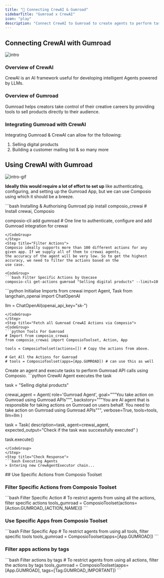 ```yaml
---
title: "🚀 Connecting CrewAI & Gumroad"
sidebarTitle: "Gumroad x CrewAI"
icon: "play"
description: "Connect CrewAI to Gumroad to create agents to perform tasks using natural language"
---
```


## Connecting CrewAI with Gumroad
![intro](/media/intro.jpg)

### Overview of CrewAI

CrewAI is an AI framework useful for developing intelligent Agents powered by LLMs.

### Overview of Gumroad

Gumroad helps creators take control of their creative careers by providing tools to sell products directly to their audience.

### Integrating Gumroad with CrewAI

Integrating Gumroad & CrewAI can allow for the following:

1. Selling digital products
2. Building a customer mailing list
& so many more

## Using CrewAI with Gumroad
![intro-gif](/media/intro.gif)
<Steps>
<Step title="Setting Up the Environment">

**Ideally this would require a lot of effort to set up** like authenticating, configuring, and setting up the Gumroad App, but we can use Composio using which it should be a breeze.

<CodeGroup>
```bash Installing & Authorising Gumroad
pip install composio_crewai # Install crewai, Composio 

composio-cli add gumroad # One line to authenticate, configure and add Gumroad integration for crewai
```
</CodeGroup>
</Step>
<Step title="Filter Actions">
Composio ideally supports more than 100 different actions for any given app. If we supply all of them to crewai agents, 
the accuracy of the agent will be very low. So to get the highest accuracy, we need to filter the actions based on the 
use case.

<CodeGroup>
```bash Filter Specific Actions by Usecase
composio-cli get-actions gumroad "Selling digital products" --limit=10
```
</CodeGroup>

</Step>
<Step title="Import Base Packages">

<CodeGroup>
```python Initialise Imports
from crewai import Agent, Task
from langchain_openai import ChatOpenAI

llm = ChatOpenAI(openai_api_key="sk-<OPENAI KEY>")
```
</CodeGroup>
</Step>
<Step title="Fetch all Gumroad CrewAI Actions via Composio">
<CodeGroup>
```python Tools For Gumroad
# Import from composio_crewai
from composio_crewai import ComposioToolset, Action, App

tools = ComposioToolset(actions=[]) # Copy the actions from above. 

# Get All the Actions for Gumroad
# tools = ComposioToolset(apps=[App.GUMROAD]) # can use this as well
```
</CodeGroup>
</Step>
<Step title="Execute the Agent">
Create an agent and execute tasks to perform Gumroad API calls using Composio. 
<CodeGroup>
```python CrewAI Agent executes the task

task = "Selling digital products"

crewai_agent = Agent(
    role='Gumroad Agent',
    goal="""You take action on Gumroad using Gumroad APIs""",
    backstory="""You are AI agent that is responsible for taking actions on Gumroad on users behalf. You need to take action on Gumroad using Gumroad APIs""",
    verbose=True,
    tools=tools,
    llm=llm
)

task = Task(
    description=task,
    agent=crewai_agent,
    expected_output="Check if the task was successfully executed"
)

task.execute()
```
</CodeGroup>
</Step>
<Step title="Check Response">
```bash Executing Agents
> Entering new CrewAgentExecutor chain...
```
</Step>
</Steps>
## Use Specific Actions from Composio Toolset

### Filter Specific Actions from Composio Toolset

<CodeGroup>
```bash Filter Specific Action
# To restrict agents from using all the actions, filter specific actions
tools_gumroad = ComposioToolset(actions=[Action.GUMROAD_{ACTION_NAME}])
```
</CodeGroup>

### Use Specific Apps from Composio Toolset
<CodeGroup>
```bash Filter Specific App
# To restrict agents from using all tools, filter specific tools
tools_gumroad = ComposioToolset(apps=[App.GUMROAD])
```
</CodeGroup>

### Filter apps actions by tags 
<CodeGroup>
```bash Filter actions by tags
# To restrict agents from using all actions, filter the actions by tags
tools_gumroad = ComposioToolset(apps=[App.GUMROAD], tags=[Tag.GUMROAD_IMPORTANT])
```
</CodeGroup>